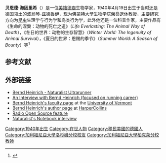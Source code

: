 '''贝恩德·海因里希'''（{{lang-de|Bernd Heinrich}}）是一位[[德裔美国人|美籍德裔]]生物学家，1940年4月19日出生于当时还是[[纳粹德国|德国]]领土的[[波烏琴-茲德魯伊|波烏琴-茲德魯伊]]，现为[[佛蒙特大學|佛蒙特大學]]生物学院[[榮譽退休|榮譽退休]]教授，主要研究方向为[[昆虫|昆虫]]生理学与行为学和鸟类行为学，此外他还是一位科普作家，主要作品有《生命的涅槃：动物的死亡之道》（''Life Everlasting: The Animal Way of Death''），《冬日的世界：动物的生存智慧》（''Winter World: The Ingenuity of Animal Survival''），《夏日的世界：恩赐的季节》（''Summer World: A Season of Bounty''）等<ref>{{cite web|url=http://www.harpercollins.com/author/index.aspx?authorID=4380|title=Bernd Heinrich|publisher=[[HarperCollins_Publishers|HarperCollins Publishers]]|accessdate=4 May 2013|archive-url=https://web.archive.org/web/20121020220706/http://www.harpercollins.com/author/index.aspx?authorID=4380|archive-date=2012-10-20|url-status=yes}}</ref>

== 参考文献 ==
{{reflist}}

== 外部链接 ==
* [http://ultrarunninghistory.com/bernd-heinrich/ Bernd Heinrich - Naturalist Ultrarunner] {{Wayback|url=http://ultrarunninghistory.com/bernd-heinrich/ |date=20200914063200 }}
* [http://goldentrails.wordpress.com/2007/12/26/bernd-heinrich-interview/ An Interview with Bernd Heinrich (focused on running career)] {{Wayback|url=http://goldentrails.wordpress.com/2007/12/26/bernd-heinrich-interview/ |date=20160312174538 }}
* [http://www.uvm.edu/~biology/?Page=faculty/heinrich.php&SM=facultysubmenu.html Bernd Heinrich's faculty page] {{Wayback|url=http://www.uvm.edu/~biology/?Page=faculty%2Fheinrich.php&SM=facultysubmenu.html |date=20170613040228 }} at the [[University_of_Vermont|University of Vermont]]
* [https://web.archive.org/web/20121104093401/http://www.harpercollins.com/authors/4380/Bernd_Heinrich/index.aspx Bernd Heinrich's author page] at [[HarperCollins|HarperCollins]]
* [http://www.radioopensource.org/bernd-heinrich-and-our-journey-from-life-to-life/ Radio Open Source feature] {{Wayback|url=http://www.radioopensource.org/bernd-heinrich-and-our-journey-from-life-to-life/ |date=20200811080605 }}
* [https://web.archive.org/web/20131015052959/http://naturalistsnote.wordpress.com/2012/08/19/a-q-and-a-with-bernd-heinrich/ Naturalist's Notebook interview]
{{Authority control}}
{{DEFAULTSORT:Heinrich, Bernd}}

[[Category:1940年出生|Category:1940年出生]]
[[Category:在世人物|Category:在世人物]]
[[Category:移民美國的德國人|Category:移民美國的德國人]]
[[Category:加利福尼亞大學洛杉磯分校校友|Category:加利福尼亞大學洛杉磯分校校友]]
[[Category:加利福尼亞大學柏克萊分校教師|Category:加利福尼亞大學柏克萊分校教師]]